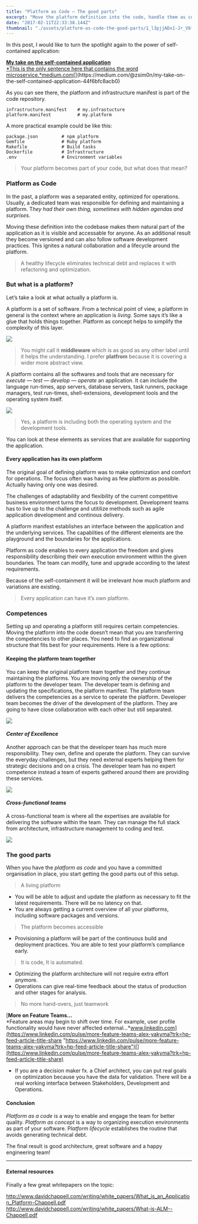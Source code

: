 ```yaml
---
title: "Platform as Code — The good parts"
excerpt: "Move the platform definition into the code, handle them as code and get all the good parts."
date: "2017-02-11T22:33:38.144Z"
thumbnail: "./assets/platform-as-code-the-good-parts/1_l3pjjADx1-Jr_V6fCrZ-xw.png"
---
```


In this post, I would like to turn the spotlight again to the power of self-contained application:

[**My take on the self-contained application**  
*This is the only sentence here that contains the word microservice.*medium.com](https://medium.com/@zsim0n/my-take-on-the-self-contained-application-44f6bfc8acb0 "https://medium.com/@zsim0n/my-take-on-the-self-contained-application-44f6bfc8acb0")[](https://medium.com/@zsim0n/my-take-on-the-self-contained-application-44f6bfc8acb0)

As you can see there, the platform and infrastructure manifest is part of the code repository.

    infrastructure.manifest    # my.infrastucture  
    platform.manifest          # my.platform

A more practical example could be like this:

    package.json         # npm platform  
    Gemfile              # Ruby platform  
    Rakefile             # Build tasks  
    Dockerfile           # Infrastructure  
    .env                 # Environment variables

> Your platform becomes part of your code, but what does that mean?

### Platform as Code

In the past, a platform was a separated entity, optimized for operations. Usually, a dedicated team was responsible for defining and maintaining a platform. T*hey had their own thing, sometimes with hidden agendas and surprises.*

Moving these definition into the codebase makes them natural part of the application as it is visible and accessable for anyone. As an additional result they become versioned and can also follow software development practices. This ignites a natural collaboration and a lifecycle around the platform.

> A healthy lifecycle eliminates technical debt and replaces it with refactoring and optimization.

### But what is a platform?

Let’s take a look at what actually a platform is.

A platform is a set of software. From a technical point of view, a platform in general is the context where an application is *living*. Some says it’s like a glue that holds things together. Platform as concept helps to simplify the complexity of this layer.

![](./assets/platform-as-code-the-good-parts/1_l3pjjADx1-Jr_V6fCrZ-xw.png)

> You might call it **middleware** which is as good as any other label until it helps the understanding. I prefer **platfrom** because it is covering a wider more abstract view.

A platform contains all the softwares and tools that are necessary for *execute — test — develop — operate* an application. It can include the language run-times, app servers, database servers, task runners, package managers, test run-times, shell-extensions, development tools and the operating system itself.

![](./assets/platform-as-code-the-good-parts/1_wpP9Oo-PxADOQD1Cf-zRpg.png)

> Yes, a platform is including both the operating system and the development tools.

You can look at these elements as services that are available for supporting the application.

#### Every application has its own platform

The original goal of defining platform was to make optimization and comfort for operations. The focus often was having as few platform as possible. Actually having only one was desired.

The challenges of adaptability and flexibility of the current competitive business environment turns the focus to development. Development teams has to live up to the challenge and utitilize methods such as agile application development and continous delivery.

A platform manifest establishes an interface between the application and the underlying services. The capablities of the different elements are the playground and the boundaries for the applications.

Platform as code enables to every application the freedom and gives responsibility describing their own execution environment within the given boundaries. The team can modify, tune and upgrade according to the latest requirements.

Because of the self-containment it will be irrelevant how much platform and variations are existing.

> Every application can have it’s own platform.

### Competences

Setting up and operating a platform still requires certain competencies. Moving the platform into the code doesn’t mean that you are transferring the competencies to other places. You need to find an organizational structure that fits best for your requirements. Here is a few options:

#### Keeping the platform team together

You can keep the original platform team together and they continue maintaining the platforms. You are moving only the ownership of the platform to the developer team. The developer team is defining and updating the specifications, the platform manifest. The platform team delivers the competencies as a service to operate the platform. Developer team becomes the driver of the development of the platform. They are going to have close collaboration with each other but still separated.

![](./assets/platform-as-code-the-good-parts/1_mv7mZR5JfJ83fTSIJhTZSw.png)

#### ***Center of Excellence***

Another approach can be that the developer team has much more responsibility. They own, define and operate the platform. They can survive the everyday challenges, but they need external experts helping them for strategic decisions and on a crisis. The developer team has no expert competence instead a team of experts gathered around them are providing these services.

![](./assets/platform-as-code-the-good-parts/1_Md38f7ZB9wpuGYBkl1yJGg.png)

#### ***Cross-functional teams***

A cross-functional team is where all the expertises are available for delivering the software within the team. They can manage the full stack from architecture, infrastructure management to coding and test.

![](./assets/platform-as-code-the-good-parts/1_QJaC9Ax6fem0VsyqcQJD6w.png)

### The good parts

When you have the *platform as code* and you have a committed organisation in place, you start getting the good parts out of this setup.

> A living platform

*   You will be able to adjust and update the platform as necessary to fit the latest requirements. There will be no latency on that.
*   You are always getting a current overview of all your platforms, including software packages and versions.

> The platform becomes accessible

*   Provisioning a platform will be part of the continuous build and deployment practices. You are able to test your platform’s compliance early.

> It is code, It is automated.

*   Optimizing the platform architecture will not require extra effort anymore.
*   Operations can give real-time feedback about the status of production and other stages for analysis.

> No more hand-overs, just teamwork

[**More on Feature Teams…**  
*Feature areas may begin to shift over time. For example, user profile functionality would have never affected external…*www.linkedin.com](https://www.linkedin.com/pulse/more-feature-teams-alex-yakyma?trk=hp-feed-article-title-share "https://www.linkedin.com/pulse/more-feature-teams-alex-yakyma?trk=hp-feed-article-title-share")[](https://www.linkedin.com/pulse/more-feature-teams-alex-yakyma?trk=hp-feed-article-title-share)

*   If you are a decision maker fx. a Chief architect, you can put real goals on optimization because you have the data for validation. There will be a real working interface between Stakeholders, Development and Operations.

#### Conclusion

*Platform as a code* is a way to enable and engage the team for better quality. *Platform as concept* is a way to organizing execution environments as part of your software. P*latform lifecycle* establishes the routine that avoids generating technical debt.

The final result is good architecture, great software and a happy engineering team!

* * *

#### External resources

Finally a few great whitepapers on the topic:

<figcaption><a href="http://www.davidchappell.com/writing/white_papers/What_is_an_Application_Platform-Chappell.pdf" data-href="http://www.davidchappell.com/writing/white_papers/What_is_an_Application_Platform-Chappell.pdf" class="markup--anchor markup--figure-anchor" rel="nofollow noopener" target="_blank">http://www.davidchappell.com/writing/white_papers/What_is_an_Application_Platform-Chappell.pdf</a></figcaption>

<figcaption><a href="http://www.davidchappell.com/writing/white_papers/What-is-ALM--Chappell.pdf" data-href="http://www.davidchappell.com/writing/white_papers/What-is-ALM--Chappell.pdf" class="markup--anchor markup--figure-anchor" rel="nofollow noopener" target="_blank">http://www.davidchappell.com/writing/white_papers/What-is-ALM--Chappell.pdf</a></figcaption>
